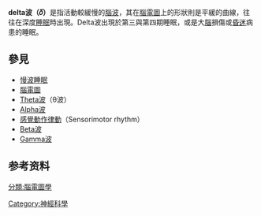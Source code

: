 {{medical}}
'''delta波（𝛿）'''是指活動較緩慢的[[腦波|腦波]]，其在[[腦電圖|腦電圖]]上的形狀則是平緩的曲線，往往在深度[[睡眠|睡眠]]時出現。Delta波出現於第三與第四期睡眠，或是大[[腦|腦]]損傷或[[昏迷|昏迷]]病患的睡眠。

== 參見 ==
* [[慢波睡眠|慢波睡眠]]
* [[腦電圖|腦電圖]]
* [[Theta_波|Theta波]]（θ波）
* [[Alpha波|Alpha波]]
* [[感覺動作律動|感覺動作律動]]（Sensorimotor rhythm）
* [[Beta波|Beta波]]
* [[Gamma波|Gamma波]] 

== 参考资料 ==
{{reflist}}

{{med-stub}}
{{睡眠}}

{{Authority control}}
[[分類:腦電圖學|分類:腦電圖學]]
[[Category:神經科學|Category:神經科學]]